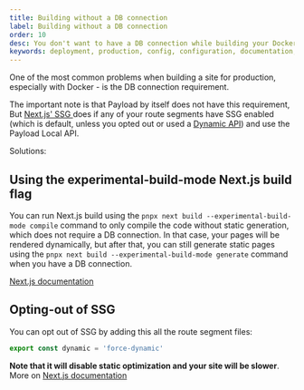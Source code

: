 ```yaml
---
title: Building without a DB connection
label: Building without a DB connection
order: 10
desc: You don't want to have a DB connection while building your Docker container? Learn how to prevent that!
keywords: deployment, production, config, configuration, documentation, Content Management System, cms, headless, javascript, node, react, nextjs
---
```


One of the most common problems when building a site for production, especially with Docker - is the DB connection requirement.

The important note is that Payload by itself does not have this requirement, But [Next.js' SSG ](https://nextjs.org/docs/pages/building-your-application/rendering/static-site-generation) does if any of your route segments have SSG enabled (which is default, unless you opted out or used a [Dynamic API](https://nextjs.org/docs/app/deep-dive/caching#dynamic-apis)) and use the Payload Local API.

Solutions:

## Using the experimental-build-mode Next.js build flag

You can run Next.js build using the `pnpx next build --experimental-build-mode compile` command to only compile the code without static generation, which does not require a DB connection. In that case, your pages will be rendered dynamically, but after that, you can still generate static pages using the `pnpx next build --experimental-build-mode generate` command when you have a DB connection.

[Next.js documentation](https://nextjs.org/docs/pages/api-reference/cli/next#next-build-options)

## Opting-out of SSG

You can opt out of SSG by adding this all the route segment files:

```ts
export const dynamic = 'force-dynamic'
```

**Note that it will disable static optimization and your site will be slower**.
More on [Next.js documentation](https://nextjs.org/docs/app/deep-dive/caching#opting-out-2)
